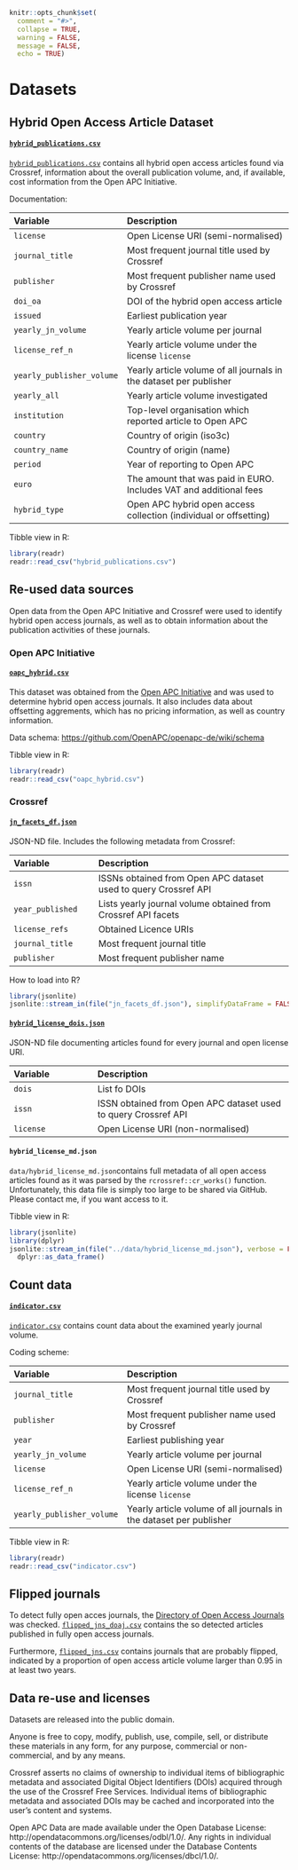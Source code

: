 ```r
knitr::opts_chunk$set(
  comment = "#>",
  collapse = TRUE,
  warning = FALSE,
  message = FALSE,
  echo = TRUE)
```

# Datasets

## Hybrid Open Access Article Dataset

#### [`hybrid_publications.csv`](hybrid_publications.csv) 

[`hybrid_publications.csv`](hybrid_publications.csv) contains all hybrid open access articles found via Crossref, information about the overall publication volume, and, if available, cost information from the Open APC Initiative.

Documentation:

|Variable                   |Description
|:--------------------------|:------------------------------------------------------------------|
|`license`                  |Open License URI (semi-normalised)                                 |
|`journal_title`            |Most frequent journal title used by Crossref                       |
|`publisher`                |Most frequent publisher name used by Crossref                      |
|`doi_oa`                   |DOI of the hybrid open access article                              |
|`issued`                   |Earliest publication year                                          |            
|`yearly_jn_volume`         |Yearly article volume per journal                                  |
|`license_ref_n`            |Yearly article volume under the license `license`                  |
|`yearly_publisher_volume`  |Yearly article volume of all journals in the dataset per publisher |
|`yearly_all`               |Yearly article volume investigated                                 |
|`institution`              |Top-level organisation which reported article to Open APC          |
|`country`                  |Country of origin (iso3c)                                          |
|`country_name`             |Country of origin (name)                                           |
|`period`                   |Year of reporting to Open APC                                      |
|`euro`                     |The amount that was paid in EURO. Includes VAT and additional fees |
|`hybrid_type`              |Open APC hybrid open access collection (individual or offsetting)  |

Tibble view in R:

```r
library(readr)
readr::read_csv("hybrid_publications.csv")
```

## Re-used data sources

Open data from the Open APC Initiative and Crossref were used to identify hybrid open access journals, as well as to obtain information about the publication activities of these journals.

### Open APC Initiative

#### [`oapc_hybrid.csv`](oapc_hybrid.csv)

This dataset was obtained from the [Open APC Initiative](https://github.com/openapc/openapc-de) and was used to determine hybrid open access journals. It also includes data about offsetting aggrements, which has no pricing information, as well as country information.

Data schema: <https://github.com/OpenAPC/openapc-de/wiki/schema>

Tibble view in R:

```r
library(readr)
readr::read_csv("oapc_hybrid.csv")
```

### Crossref

#### [`jn_facets_df.json`](jn_facets_df.json)

JSON-ND file. Includes the following metadata from Crossref:

|Variable                     |Description                                                        |
|:----------------------------|:------------------------------------------------------------------|
|`issn`                       |ISSNs obtained from Open APC dataset used to query Crossref API    |
|`year_published`             |Lists yearly journal volume obtained from Crossref API facets      |
|`license_refs`               |Obtained Licence URIs                                              |
|`journal_title`              |Most frequent journal title                                        |
|`publisher`                  |Most frequent publisher name                                       |

How to load into R?

```r
library(jsonlite)
jsonlite::stream_in(file("jn_facets_df.json"), simplifyDataFrame = FALSE)
```

#### [`hybrid_license_dois.json`](hybrid_license_dois.json)

JSON-ND file documenting articles found for every journal and open license URI.

Variable                    |Description
|:--------------------------|:--------------------------------------------------------------|
|`dois`                     |List fo DOIs                                                   |
|`issn`                     |ISSN obtained from Open APC dataset used to query Crossref API |
|`license`                  |Open License URI (non-normalised)                              |

#### `hybrid_license_md.json`

`data/hybrid_license_md.json`contains full metadata of all open access articles found as it was parsed by the `rcrossref::cr_works()` function. Unfortunately, this data file is simply too large to be shared via GitHub. Please contact me, if you want access to it.

Tibble view in R:

```r
library(jsonlite)
library(dplyr)
jsonlite::stream_in(file("../data/hybrid_license_md.json"), verbose = FALSE) %>%
  dplyr::as_data_frame()
```

## Count data

#### [`indicator.csv`](indicator.csv)

[`indicator.csv`](indicator.csv) contains count data about the examined yearly journal volume. 

Coding scheme:

|Variable                    |Description
|:--------------------------|:------------------------------------------------------------------|
|`journal_title`            |Most frequent journal title used by Crossref                       |
|`publisher`                |Most frequent publisher name used by Crossref                      |
|`year`                     |Earliest publishing year                                           |
|`yearly_jn_volume`         |Yearly article volume per journal                                  |
|`license`                  |Open License URI (semi-normalised)                                 |
|`license_ref_n`            |Yearly article volume under the license `license`                  |
|`yearly_publisher_volume`  |Yearly article volume of all journals in the dataset per publisher |   


Tibble view in R:

```r
library(readr)
readr::read_csv("indicator.csv")
```

## Flipped journals

To detect fully open acces journals, the [Directory of Open Access Journals](https://doaj.org/) was checked. [`flipped_jns_doaj.csv`](flipped_jns_doaj.csv) contains the so detected articles published in fully open access journals.

Furthermore, [`flipped_jns.csv`](flipped_jns_doaj.csv) contains journals that are probably flipped, indicated by a proportion of open access article volume larger than 0.95 in at least two years.


## Data re-use and licenses

Datasets are released into the public domain.

Anyone is free to copy, modify, publish, use, compile, sell, or distribute these materials in any form, for any purpose, commercial or non-commercial, and by any means.

Crossref asserts no claims of ownership to individual items of bibliographic metadata and associated Digital Object Identifiers (DOIs) acquired through the use of the Crossref Free Services. Individual items of bibliographic metadata and associated DOIs may be cached and incorporated into the user's content and systems.

Open APC Data are made available under the Open Database License: http://opendatacommons.org/licenses/odbl/1.0/. Any rights in individual contents of the database are licensed under the Database Contents License: http://opendatacommons.org/licenses/dbcl/1.0/.